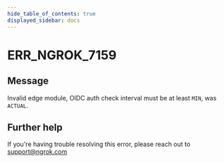 ```yaml
---
hide_table_of_contents: true
displayed_sidebar: docs
---
```



# ERR_NGROK_7159

## Message

Invalid edge module, OIDC auth check interval must be at least `MIN`, was `ACTUAL`.

<ErrorDetails error="err_ngrok_7159" />

## Further help

If you're having trouble resolving this error, please reach out to [support@ngrok.com](mailto:support@ngrok.com?subject=Help%20with%20ERR_NGROK_7159)
